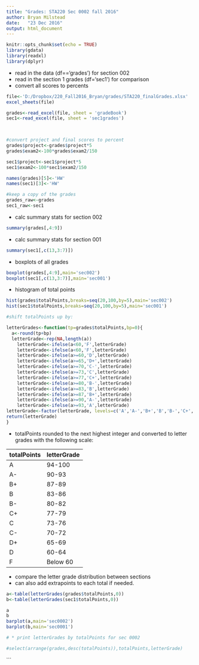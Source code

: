 ```yaml
---
title: "Grades: STA220 Sec 0002 fall 2016"
author:	Bryan Milstead
date:	"23 Dec 2016"
output: html_document
---
```


```r
knitr::opts_chunk$set(echo = TRUE)
library(gdata)
library(readxl)
library(dplyr)
```

* read in the data (df=='grades') for section 002
* read in the section 1 grades (df='sec1') for comparison
* convert all scores to percents


```r
file<-'D:/Dropbox/220_Fall2016_Bryan/grades/STA220_finalGrades.xlsx'
excel_sheets(file)

grades<-read_excel(file, sheet = 'gradeBook')
sec1<-read_excel(file, sheet = 'sec1grades')
  


#convert project and final scores to percent
grades$project<-grades$project*5
grades$exam2<-100*grades$exam2/150

sec1$project<-sec1$project*5
sec1$exam2<-100*sec1$exam2/150

names(grades)[5]<-'HW'
names(sec1)[3]<-'HW'

#keep a copy of the grades
grades_raw<-grades
sec1_raw<-sec1
```

* calc summary stats for section 002

```r
summary(grades[,4:9])
```
* calc summary stats for section 001

```r
summary(sec1[,c(13,3:7)])
```

* boxplots of all grades

```r
boxplot(grades[,4:9],main='sec002')
boxplot(sec1[,c(13,3:7)],main='sec001')
```

* histogram of total points 

```r
hist(grades$totalPoints,breaks=seq(20,100,by=5),main='sec002')
hist(sec1$totalPoints,breaks=seq(20,100,by=5),main='sec001')
```

```r
#shift totalPoints up by:

letterGrades<-function(tp=grades$totalPoints,bp=0){
  a<-round(tp+bp)
  letterGrade<-rep(NA,length(a))
    letterGrade<-ifelse(a<60,'F',letterGrade)
    letterGrade<-ifelse(a<60,'F',letterGrade)
    letterGrade<-ifelse(a>=60,'D',letterGrade)
    letterGrade<-ifelse(a>=65,'D+',letterGrade)
    letterGrade<-ifelse(a>=70,'C-',letterGrade)
    letterGrade<-ifelse(a>=73,'C',letterGrade)
    letterGrade<-ifelse(a>=77,'C+',letterGrade)
    letterGrade<-ifelse(a>=80,'B-',letterGrade)
    letterGrade<-ifelse(a>=83,'B',letterGrade)
    letterGrade<-ifelse(a>=87,'B+',letterGrade)
    letterGrade<-ifelse(a>=90,'A-',letterGrade)
    letterGrade<-ifelse(a>=93,'A',letterGrade)
letterGrade<-factor(letterGrade, levels=c('A','A-','B+','B','B-','C+','C','C-','D+','D','F'))
return(letterGrade)
}


```


* totalPoints rounded to the next highest integer and converted to letter grades with the following scale:

totalPoints  | letterGrade
------------- | -------------
A  | 94-100
A- | 90-93
B+ | 87-89
B | 83-86
B- | 80-82
C+ | 77-79
C | 73-76
C- | 70-72
D+ | 65-69
D | 60-64
F | Below 60 

* compare the letter grade distribution between sections
* can also add extrapoints to each total if needed.

```r

a<-table(letterGrades(grades$totalPoints,0))
b<-table(letterGrades(sec1$totalPoints,0))

a
b
barplot(a,main='sec0002')
barplot(b,main='sec0001')

# * print letterGrades by totalPoints for sec 0002

#select(arrange(grades,desc(totalPoints)),totalPoints,letterGrade)
```



```

